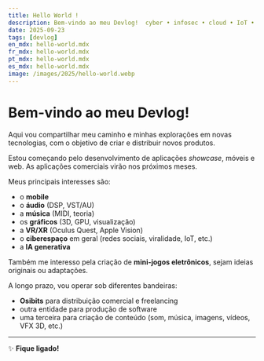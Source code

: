 ```yaml
---
title: Hello World !
description: Bem-vindo ao meu Devlog!  cyber • infosec • cloud • IoT • GPU • graphics • XR • mobile • music & audio
date: 2025-09-23
tags: [devlog]
en_mdx: hello-world.mdx
fr_mdx: hello-world.mdx
pt_mdx: hello-world.mdx
es_mdx: hello-world.mdx
image: /images/2025/hello-world.webp
---
```



# Bem-vindo ao meu Devlog!  

Aqui vou compartilhar meu caminho e minhas explorações em novas tecnologias, com o objetivo de criar e distribuir novos produtos.  

Estou começando pelo desenvolvimento de aplicações *showcase*, móveis e web. As aplicações comerciais virão nos próximos meses.  

Meus principais interesses são:  
- o **mobile**  
- o **áudio** (DSP, VST/AU)  
- a **música** (MIDI, teoria)  
- os **gráficos** (3D, GPU, visualização)  
- a **VR/XR** (Oculus Quest, Apple Vision)  
- o **ciberespaço** em geral (redes sociais, viralidade, IoT, etc.)  
- a **IA generativa**  

Também me interesso pela criação de **mini-jogos eletrônicos**, sejam ideias originais ou adaptações.  

A longo prazo, vou operar sob diferentes bandeiras:  
- **Osibits** para distribuição comercial e freelancing  
- outra entidade para produção de software  
- uma terceira para criação de conteúdo (som, música, imagens, vídeos, VFX 3D, etc.)  

---

✨ **Fique ligado!**
